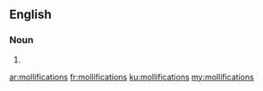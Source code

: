 ==English==

===Noun===
{{head|en|plural}}

# {{plural of|mollification|lang=en}}

[[ar:mollifications]]
[[fr:mollifications]]
[[ku:mollifications]]
[[my:mollifications]]